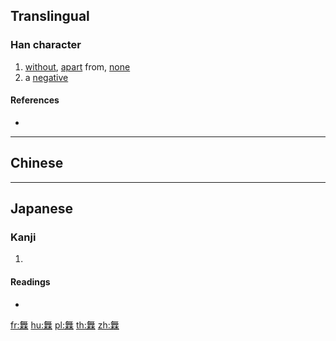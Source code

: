 {{character info/new}}
==Translingual==

===Han character===
{{Han char|rn=75|rad=木|as=12|sn=16|four=80994|canj=OTDD}}

# [[without]], [[apart]] from, [[none]]
# a [[negative]]

====References====
* {{Han ref|kx=0552.180|dkj=15514|dj=0941.070|hdz=21292.050|uh=6A46|ud=27206|bh=E9DD|bd=59869}}

----

==Chinese==
{{zh-see|無|v}}

----

==Japanese==

===Kanji===
{{ja-kanji|grade=|rs=木12}}

# {{defn|lang=ja|sort=木12}}

====Readings====
* {{ja-readings|on=[[ぶ]] (bu), [[む]] (mu)|kun=[[しげる]] (shigeru)}}

[[fr:橆]]
[[hu:橆]]
[[pl:橆]]
[[th:橆]]
[[zh:橆]]
